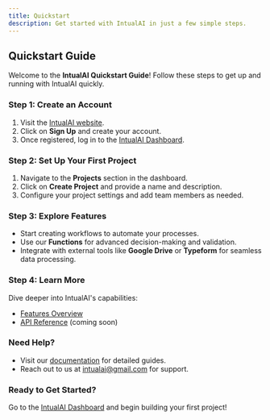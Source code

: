 ```yaml
---
title: Quickstart
description: Get started with IntualAI in just a few simple steps.
---
```


## Quickstart Guide

Welcome to the **IntualAI Quickstart Guide**! Follow these steps to get up and running with IntualAI quickly.

### Step 1: Create an Account
1. Visit the [IntualAI website](https://intualai.com).
2. Click on **Sign Up** and create your account.
3. Once registered, log in to the [IntualAI Dashboard](https://intualai.com/app/projects).

### Step 2: Set Up Your First Project
1. Navigate to the **Projects** section in the dashboard.
2. Click on **Create Project** and provide a name and description.
3. Configure your project settings and add team members as needed.

### Step 3: Explore Features
- Start creating workflows to automate your processes.
- Use our **Functions** for advanced decision-making and validation.
- Integrate with external tools like **Google Drive** or **Typeform** for seamless data processing.

### Step 4: Learn More
Dive deeper into IntualAI's capabilities:
- [Features Overview](features/projects)
- [API Reference](api-reference/introduction) (coming soon)

### Need Help?
- Visit our [documentation](introduction) for detailed guides.
- Reach out to us at [intualai@gmail.com](mailto:intualai@gmail.com) for support.

### Ready to Get Started?
Go to the [IntualAI Dashboard](https://intualai.com/app/projects) and begin building your first project!
